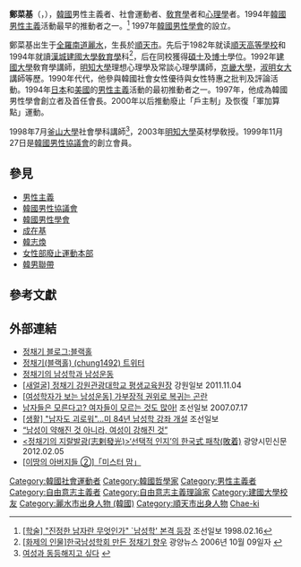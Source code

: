 {{Infobox Korean name
|hangul=정채기
|hanja=鄭菜基
|rr=Jung Chae-gi
|mr=Chung Chae-ki
|tablewidth=265
|color=lavender
}}
'''鄭菜基'''（{{lang-ko|정채기}}，{{bd|1962年}}），[[韓國|韓國]]男性主義者、社會運動者、[[敎育學|敎育學]]者和[[心理學|心理學]]者。1994年[[韓國|韓國]][[男性主義|男性主義]]活動最早的推動者之一。<ref name="namsongs">[http://news.chosun.com/svc/content_view/content_view.html?contid=1998021670298 {{Wayback|url=http://news.chosun.com/svc/content_view/content_view.html?contid=1998021670298 |date=20190614055302 }} <nowiki>[</nowiki>학술<nowiki>]</nowiki> "진정한 남자란 무엇인가" `남성학' 본격 등장] 조선일보 1998.02.16</ref> 1997年[[韓國男性學會|韓國男性學會]]的設立。

鄭菜基出生于[[全羅南道|全羅南道]][[麗水市_(韓國)|麗水]]，生長於[[順天市|順天市]]。先后于1982年就读[[順天高等學校|順天高等學校]]和1994年就讀[[漢城|漢城]][[建國大學|建國大學]][[敎育學|敎育學]]科<ref>[http://www.gynet.co.kr/news/articleView.html?idxno=2057 <nowiki>[</nowiki>화제의 인물<nowiki>]</nowiki>한국남성학회 만든 정채기 향우] {{Wayback|url=http://www.gynet.co.kr/news/articleView.html?idxno=2057 |date=20131105023637 }} 광양뉴스 2006년 10월 09일자 {{ko}}</ref>，后在同校獲得[[碩士|碩士]]及[[博士|博士]]學位。1992年[[建國大學|建國大學]]敎育學講師，[[明知大學|明知大學]]理想心理學及常談心理學講師，[[京畿大學|京畿大學]]，[[淑明女大|淑明女大]]講師等歷。1990年代代，他參與韓國社會女性優待與女性特惠之批判及評論活動。1994年[[日本|日本]]和[[美國|美國]]的[[男性主義|男性主義]]活動的最初推動者之一。1997年，他成為韓國男性學會創立者及首任會長。2000年以后推動廢止「戶主制」及恢復「軍加算點」運動。

1998年7月[[釜山大學|釜山大學]]社會學科講師<ref>[http://legacy.h21.hani.co.kr/h21/data/L980921/1paq9l09.html 여성과 동등해지고 싶다 ] {{Wayback|url=http://legacy.h21.hani.co.kr/h21/data/L980921/1paq9l09.html |date=20131104092645 }} {{ko}}</ref>，2003年[[明知大學|明知大學]]英材學敎授。1999年11月27日是[[韓國男性協議會|韓國男性協議會]]的創立會員。

== 參見 ==
* [[男性主義|男性主義]]
* [[韓國男性協議會|韓國男性協議會]]
* [[韓國男性學會|韓國男性學會]]
* [[成在基|成在基]]
* [[韓志煥|韓志煥]]
* [[女性部廢止運動本部|女性部廢止運動本部]]
* [[韓男聯帶|韓男聯帶]]

==參考文獻==
{{Reflist}}

== 外部連結 ==
* [http://blog.naver.com/chung2941 {{Wayback|url=http://blog.naver.com/chung2941 |date=20160304122343 }} 정채기 블로그:블랙홀] {{ko}}
* [https://twitter.com/chung1492 {{Wayback|url=https://twitter.com/chung1492 |date=20131107121912 }} 정채기(블랙홀) (chung1492) 트위터] {{ko}}
* [https://web.archive.org/web/20130921054902/http://blog.daum.net/chung1492 정채기의 남성학과 남성운동] {{ko}}
* [http://www.kwnews.co.kr/nview.asp?s=201&aid=211110300058 {{Wayback|url=http://www.kwnews.co.kr/nview.asp?s=201&aid=211110300058 |date=20131104000442 }} <nowiki>[</nowiki>새얼굴<nowiki>]</nowiki> 정채기 강원관광대학교 평생교육원장] 강원일보 2011.11.04 {{ko}}
* [http://weekly1.chosun.com/site/data/html_dir/1999/11/24/1999112477004.html {{Wayback|url=http://weekly1.chosun.com/site/data/html_dir/1999/11/24/1999112477004.html |date=20130921054504 }} <nowiki>[</nowiki>여성학자가 보는 남성운동<nowiki>]</nowiki> 가부장적 권위로 복귀는 곤란] {{ko}}
* [http://news.chosun.com/site/data/html_dir/2007/07/17/2007071700005.html {{Wayback|url=http://news.chosun.com/site/data/html_dir/2007/07/17/2007071700005.html |date=20131106050607 }} 남자들은 모른다고? 여자들이 모르는 것도 많아!] 조선일보 2007.07.17 {{ko}}
* [http://news.chosun.com/svc/content_view/content_view.html?contid=1999100570375  <nowiki>[</nowiki>생활<nowiki>]</nowiki> "남자도 괴로워"…미 84년 남성학 강좌 개설] 조선일보 {{ko}}
* [http://weekly1.chosun.com/site/data/html_dir/2005/01/26/2005012677025.html {{Wayback|url=http://weekly1.chosun.com/site/data/html_dir/2005/01/26/2005012677025.html |date=20130921054641 }} “남성이 약해진 것 아니라, 여성이 강해진 것”] {{ko}}
* [http://www.gycitizen.com/news/articleView.html?idxno=49 {{Wayback|url=http://www.gycitizen.com/news/articleView.html?idxno=49 |date=20131103125624 }} <정채기의 지랄발광(志剌發光)>‘선택적 인지’의 한국式 패착(敗着)] 광양시민신문 2012.02.05 {{ko}}
* [http://news.donga.com/3/all/19980505/7342705/1 {{Wayback|url=http://news.donga.com/3/all/19980505/7342705/1 |date=20131103190324 }} <nowiki>[</nowiki>이땅의 아버지들 ②<nowiki>]</nowiki>「미스터 맘」] {{ko}}

{{DEFAULTSORT:Chung, Chae-ki}}
[[Category:韓國社會運動者|Category:韓國社會運動者]]
[[Category:韓國哲學家|Category:韓國哲學家]]
[[Category:男性主義者|Category:男性主義者]]
[[Category:自由意志主義者|Category:自由意志主義者]]
[[Category:自由意志主義理論家|Category:自由意志主義理論家]]
[[Category:建國大學校友|Category:建國大學校友]]
[[Category:麗水市出身人物_(韓國)|Category:麗水市出身人物 (韓國)]]
[[Category:順天市出身人物|Category:順天市出身人物]]
[[Category:鄭姓|Chae-ki]]